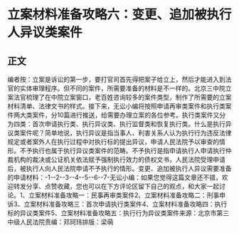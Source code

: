 # 立案材料准备攻略六：变更、追加被执行人异议类案件
## 正文
编者按：立案是诉讼的第一步，要打官司首先得把案子给立上，然后才能进入到法官的实体审理程序。但不同的案件，所需要准备的材料是不一样的。北京三中院立案法官梳理了在中院立案窗口，老百姓咨询较多的案件类型，制作了所需要的立案材料清单、法律文书的样式。接下来，无讼小编将按照申请再审类案件和执行类案件两大类案件，分10篇进行推送，给需要办理立案的各位参考。执行类案件又分为四类：首次申请执行类、执行异议类、执行监督类和恢复执行类。什么是执行异议类案件呢？简单地说，执行异议是指当事人、利害关系人认为执行行为违反法律规定或者案外人在执行过程中对执行标的提出异议，申请人民法院予以审查的情形。不予执行也属于执行异议类案件的范畴。不予执行是指申请执行人申请执行仲裁机构的裁决或公证机关依法赋予强制执行效力的债权文书，人民法院受理申请后，被执行人向人民法院申请不予执行的情形。变更、追加被执行人异议需要准备的申请材料：-1--2--3--4--5--6--7-无讼小编：如果您觉得这篇文章还不错，欢迎转发分享、点赞收藏，您也可以在下方评论区留下自己的观点，和大家一起讨论。1、立案材料准备攻略一：民事再审类案件2、立案材料准备攻略二：刑事申诉3、立案材料准备攻略三：首次申请执行类案件4、立案材料准备攻略四：执行标的异议类案件5、立案材料准备攻略五：执行行为异议类案件来源：北京市第三中级人民法院责编：邓珂玮排版：梁萌